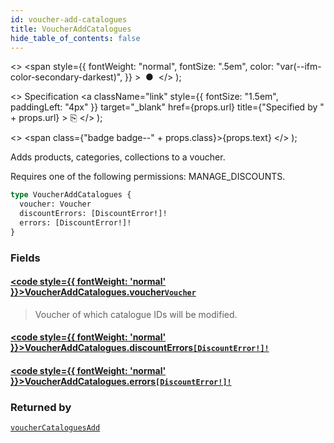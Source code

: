 ```yaml
---
id: voucher-add-catalogues
title: VoucherAddCatalogues
hide_table_of_contents: false
---
```


  <>
    <span
      style={{
        fontWeight: "normal",
        fontSize: ".5em",
        color: "var(--ifm-color-secondary-darkest)",
      }}
    >
      &nbsp;●&nbsp;
    </span>
  </>
);

  <>
    Specification
    <a
      className="link"
      style={{ fontSize: "1.5em", paddingLeft: "4px" }}
      target="\_blank"
      href={props.url}
      title={"Specified by " + props.url}
    >
      ⎘
    </a>
  </>
);

  <>
    <span class={"badge badge--" + props.class}>{props.text}</span>
  </>
);

Adds products, categories, collections to a voucher.

Requires one of the following permissions: MANAGE_DISCOUNTS.

```graphql
type VoucherAddCatalogues {
  voucher: Voucher
  discountErrors: [DiscountError!]!
  errors: [DiscountError!]!
}
```

### Fields

#### [<code style={{ fontWeight: 'normal' }}>VoucherAddCatalogues.<b>voucher</b></code>](#)<Bullet />[`Voucher`](../../../developer/api-reference/objects/voucher) <Badge class="secondary" text="object"/>

> Voucher of which catalogue IDs will be modified.

#### [<code style={{ fontWeight: 'normal' }}>VoucherAddCatalogues.<b>discountErrors</b></code>](#)<Bullet />[`[DiscountError!]!`](../../../developer/api-reference/objects/discount-error) <Badge class="secondary" text="non-null"/> <Badge class="secondary" text="object"/>

>

#### [<code style={{ fontWeight: 'normal' }}>VoucherAddCatalogues.<b>errors</b></code>](#)<Bullet />[`[DiscountError!]!`](../../../developer/api-reference/objects/discount-error) <Badge class="secondary" text="non-null"/> <Badge class="secondary" text="object"/>

>

### Returned by

[`voucherCataloguesAdd`](../../../developer/api-reference/mutations/voucher-catalogues-add) <Badge class="secondary" text="mutation"/>
